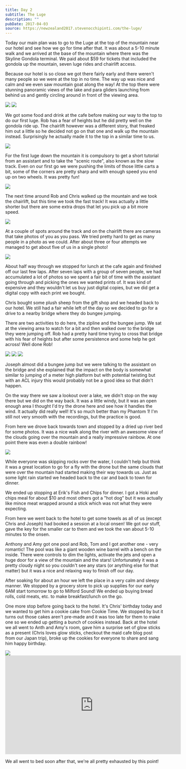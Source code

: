 ```yaml
---
title: Day 2
subtitle: The Luge
description: ""
pubDate: 2017-04-03
source: https://newzealand2017.stevenocchipinti.com/the-luge/
---
```



Today our main plan was to go to the Luge at the top of the mountain near our
hotel and see how we go for time after that. It was about a 5-10 minute walk and
we arrived at the base of the mountain where there was the Skyline Gondola
terminal. We paid about $59 for tickets that included the gondola up the
mountain, seven luge rides and chairlift access.

Because our hotel is so close we got there fairly early and there weren't many
people so we were at the top in no time. The way up was nice and calm and we
even saw mountain goat along the way! At the top there were stunning panoramic
views of the lake and para gliders launching from behind us and gently circling
around in front of the viewing area.

<Grid>
  <Img src="2017-new-zealand/acin3srge5mtdxxayl7m" />
  <Img src="2017-new-zealand/lijneatuqt8c1ulyoe5u" />
</Grid>

We got some food and drink at the cafe before making our way to the top to do
our first luge. Rob has a fear of heights but he did pretty well on the gondola
ride up. The chairlift however was a different story, that freaked him out a
little so he decided not go on that one and walk up the mountain instead.
Surprisingly he actually made it to the top in a similar time to us.

<Img originalAspectRatio src="2017-new-zealand/yzsj5bvcavalaoisbjgj" />

For the first luge down the mountain it is compulsory to get a short tutorial
from an assistant and to take the "scenic route", also known as the slow track.
Even on our first go we were pushing the limits of those little carts a bit,
some of the corners are pretty sharp and with enough speed you end up on two
wheels. It was pretty fun!

<Img originalAspectRatio src="2017-new-zealand/stz4i4q32ujcenmlp065" />

The next time around Rob and Chris walked up the mountain and we took the
chairlift, but this time we took the fast track! It was actually a little
shorter but there are some extra drops that let you pick up a bit more speed.

<Img originalAspectRatio src="2017-new-zealand/sgvyrv9viva2me0nlj68" />

At a couple of spots around the track and on the chairlift there are cameras
that take photos of you as you pass. We tried pretty hard to get as many people
in a photo as we could. After about three or four attempts we managed to get
about five of us in a single photo!

<Img originalAspectRatio src="2017-new-zealand/tsi5q2iggmuqnq39kll4" />

About half way through we stopped for lunch at the cafe again and finished off
our last few laps. After seven laps with a group of seven people, we had
accumulated a lot of photos so we spent a fair bit of time with the assistant
going through and picking the ones we wanted prints of. It was kind of expensive
and they wouldn't let us buy just digital copies, but we did get a digital copy
with each print we bought.

Chris bought some plush sheep from the gift shop and we headed back to our
hotel. We still had a fair while left of the day so we decided to go for a drive
to a nearby bridge where they do bungee jumping.

There are two activities to do here, the zipline and the bungee jump. We sat
at the viewing area to watch for a bit and then walked over to the bridge they
were jumping off. Rob had a pretty hard time trying to cross that bridge with
his fear of heights but after some persistence and some help he got across! Well
done Rob!

<Grid>
  <Img src="2017-new-zealand/ehf0jlfbuuqwe72hqcwu" />
  <Img src="2017-new-zealand/gjdzwgiip81wthsjpmxm" />
  <Img src="2017-new-zealand/l8kcwd6yh8mzuo5vgdcl" />
</Grid>

Joseph almost did a bungee jump but we were talking to the assistant on the
bridge and she explained that the impact on the body is somewhat similar to
jumping of a meter high platform but with potential twisting but with an ACL
injury this would probably not be a good idea so that didn't happen.

On the way there we saw a lookout over a lake, we didn't stop on the way there
but we did on the way back. It was a little windy, but it was an open enough
area I thought I'd try the drone here and see how it handles the wind. It
actually did really well! It's so much better than my Phantom 1! I'm still not
very smooth with the recordings, but the practice is good.

From here we drove back towards town and stopped by a dried up river bed for
some photos. It was a nice walk along the river with an awesome view of the
clouds going over the mountain and a really impressive rainbow. At one point
there was even a double rainbow!

<Img originalAspectRatio src="2017-new-zealand/hyhpfczmxwzenswcvimf" />

While everyone was skipping rocks over the water, I couldn't help but think it
was a great location to go for a fly with the drone but the same clouds that
were over the mountain had started making their way towards us. Just as some
light rain started we headed back to the car and back to town for dinner.

We ended up stopping at Erik's Fish and Chips for dinner. I got a Hoki and chips
meal for about $10 and most others got a "hot dog" but it was actually like
mince meat wrapped around a stick which was not what they were expecting.

From here we went back to the hotel to get some towels as all of us (except Chris
and Joseph) had booked a session at a local onsen! We got our stuff, gave the
key for the smaller car to them and we took the van about 5-10 minutes to the
onsen.

Anthony and Amy got one pool and Rob, Tom and I got another one - very romantic!
The pool was like a giant wooden wine barrel with a bench on the inside. There
were controls to dim the lights, activate the jets and open a huge door for a
view of the mountain and the stars! Unfortunately it was a pretty cloudy night
so you couldn't see any stars (or anything else for that matter) but it was a
nice and relaxing way to finish off our day.

After soaking for about an hour we left the place in a very calm and sleepy
manner. We stopped by a grocery store to pick up supplies for our early 6AM
start tomorrow to go to Milford Sound! We ended up buying bread rolls, cold
meats, etc. to make breakfast/lunch on the go.

One more stop before going back to the hotel. It's Chris' birthday today and we
wanted to get him a cookie cake from Cookie Time. We stopped by but it turns out
those cakes aren't pre-made and it was too late for them to make one so we ended
up getting a bunch of cookies instead. Back at the hotel we all went to Anth and
Amy's room, gave him a surprise set of glow sticks as a present (Chris loves
glow sticks, checkout the maid cafe blog post from our Japan trip), broke up
the cookies for everyone to share and sang him happy birthday.

<Img originalAspectRatio src="2017-new-zealand/cpczbhazq16nqdodttgn" />

<iframe
  class="youtube-video"
  width="560"
  height="315"
  src="https://www.youtube.com/embed/_DNju0K9NrE"
  frameborder="0"
  allowfullscreen
></iframe>

We all went to bed soon after that, we're all pretty exhausted by this point!
